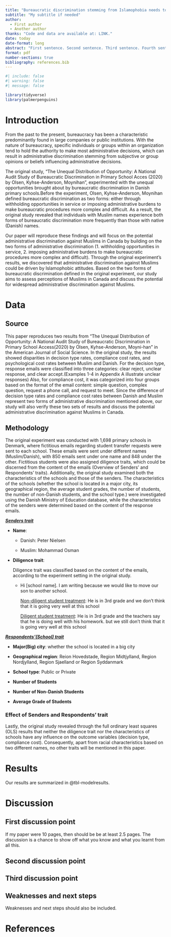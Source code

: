 ```yaml
---
title: "Bureaucratic discrimination stemming from Islamophobia needs to be highlighted"
subtitle: "My subtitle if needed"
author: 
  - First author
  - Another author
thanks: "Code and data are available at: LINK."
date: today
date-format: long
abstract: "First sentence. Second sentence. Third sentence. Fourth sentence."
format: pdf
number-sections: true
bibliography: references.bib
---
```


```r
#| include: false
#| warning: false
#| message: false

library(tidyverse)
library(palmerpenguins)
```

# Introduction

From the past to the present, bureaucracy has been a characteristic predominantly found in large companies or public institutions. With the nature of bureaucracy, specific individuals or groups within an organization tend to hold the authority to make most administrative decisions, which can result in administrative discrimination stemming from subjective or group opinions or beliefs influencing administrative decisions.

The original study, “The Unequal Distribution of Opportunity: A National Audit Study of Bureaucratic Discrimination in Primary School Acces (2020) by Olsen, Kyhse-Anderson, Moynihan”, experimented with the unequal opportunities brought about by bureaucratic discrimination in Danish primary schools.Before the experiment, Olsen, Kyhse-Anderson, Moynihan defined bureaucratic discrimination as two forms: either through withholding opportunities in service or imposing administrative burdens to make bureaucratic procedures more complex and difficult. As a result, the original study revealed that individuals with Muslim names experience both forms of bureaucratic discrimination more frequently than those with native (Danish) names.

Our paper will reproduce these findings and will focus on the potential administrative discrimination against Muslims in Canada by building on the two forms of administrative discrimination (1. withholding opportunities in service, 2. imposing administrative burdens to make bureaucratic procedures more complex and difficult). Through the original experiment’s results, we discovered that administrative discrimination against Muslims could be driven by Islamophobic attitudes. Based on the two forms of bureaucratic discrimination defined in the original experiment, our study aims to assess perceptions of Muslims in Canada and discuss the potential for widespread administrative discrimination against Muslims.

\newpage

# Data {#sec-data}

## Source

This paper reproduces two results from "The Unequal Distribution of Opportunity: A National Audit Study of Bureaucratic Discrimination in Primary School Access(2020) by Olsen, Kyhse-Anderson, Moyni-han" in the American Journal of Social Science.
In the original study, the results showed disparities in decision type rates, compliance cost rates, and psychological cost rates between Muslim and Danish. 
For the decision type, response emails were classified into three categories: clear reject, unclear response, and clear accept.(Examples 1-4 in Appendix A illustrate unclear responses)
Also, for compliance cost, it was categorized into four groups based on the format of the email content: simple question, complex question, request a phone call, and request to meet. Since the difference of decision type rates and compliance cost rates between Danish and Muslim represent two forms of administrative discrimination mentioned above, our study will also verify these two sets of results and discuss the potential administrative discrimination against Muslims in Canada.

## Methodology

The original experiment was conducted with 1,698 primary schools in Denmark, where fictitious emails regarding student transfer requests were sent to each school. These emails were sent under different names (Muslim/Danish), with 850 emails sent under one name and 848 under the other. Fictitious students were also assigned diligence traits, which could be discerned from the content of the emails (Overview of Senders’ and Respondents’ traits). Additionally, the original study examined both the characteristics of the schools and those of the senders. The characteristics of the schools (whether the school is located in a major city, its geographical region, the average student grades, the number of students, the number of non-Danish students, and the school type.) were investigated using the Danish Ministry of Education database, while the characteristics of the senders were determined based on the content of the response emails.

[***Senders trait***]{.underline}

-   **Name**:

    -   Danish: Peter Nielsen

    -   Muslim: Mohammad Osman

-   **Diligence trait**:

    Diligence trait was classified based on the content of the emails, according to the experiment setting in the original study.

    -   Hi \[school name\]. I am writing because we would like to move our son to another school.

        [Non-diligent student treatment]{.underline}: He is in 3rd grade and we don't think that it is going very well at this school

        [Diligent student treatment]{.underline}: He is in 3rd grade and the teachers say that he is doing well with his homework. but we still don't think that it is going very well at this school

[***Respondents'(School) trait***]{.underline}

-   **Major(Big) city**: whether the school is located in a big city

-   **Geographical region**: Reion Hovedstade, Region Midtjylland, Region Nordjylland, Region Sjaelland or Region Syddanmark

-   **School type**: Public or Private

-   **Number of Students**

-   **Number of Non-Danish Students**

-   **Average Grade of Students**



### Effect of Senders and Respondents' trait
Lastly, the original study revealed through the full ordinary least squares (OLS) results that neither the diligence trait nor the characteristics of schools have any influence on the outcome variables (decision type, compliance cost). Consequently, apart from racial characteristics based on two different names, no other traits will be mentioned in this paper.

# Results

Our results are summarized in @tbl-modelresults.

# Discussion

## First discussion point {#sec-first-point}

If my paper were 10 pages, then should be be at least 2.5 pages. The discussion is a chance to show off what you know and what you learnt from all this.

## Second discussion point

## Third discussion point

## Weaknesses and next steps

Weaknesses and next steps should also be included.

\newpage

# References
